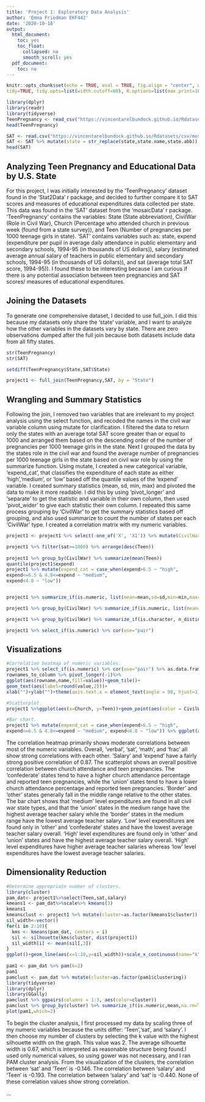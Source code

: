 ```yaml
---
title: 'Project 1: Exploratory Data Analysis'
author: 'Emma Friedman EKF442'
date: '2020-10-18'
output:
  html_document:
    toc: yes
    toc_float:
      collapsed: no
      smooth_scroll: yes
  pdf_document:
    toc: no
---
```


```r
knitr::opts_chunk$set(echo = TRUE, eval = TRUE, fig.align = "center", warning = F, message = F,
tidy=TRUE, tidy.opts=list(width.cutoff=60), R.options=list(max.print=100))

library(dplyr)
library(readr)
library(tidyverse)
TeenPregnancy <- read_csv("https://vincentarelbundock.github.io/Rdatasets/csv/Stat2Data/TeenPregnancy.csv")
head(TeenPregnancy)

SAT <- read.csv("https://vincentarelbundock.github.io/Rdatasets/csv/mosaicData/SAT.csv")
SAT <- SAT %>% mutate(state = str_replace(state,state.name,state.abb)) %>% rename(State=state)
head(SAT)
```

## Analyzing Teen Pregnancy and Educational Data by U.S. State

For this project, I was initially interested by the 'TeenPregnancy' dataset found in the 'Stat2Data' r package, and decided to further compare it to SAT scores and measures of educational expenditures data collected per state. This data was found in the 'SAT' dataset from the 'mosaicData' r package. 'TeenPregnancy' contains the variables: State (State abbreviation), CivilWar (Role in Civil War), Church (Percentage who attended church in previous week (found from a state survey)), and Teen (Number of pregnancies per 1000 teenage girls in state). 'SAT' contains variables such as: state, expend (expenditure per pupil in average daily attendance in public elementary and secondary schools, 1994-95 (in thousands of US dollars)), salary (estimated average annual salary of teachers in public elementary and secondary schools, 1994-95 (in thousands of US dollars)), and sat (average total SAT score, 1994-95)). I found these to be interesting because I am curious if there is any potential association between teen pregnancies and SAT scores/ measures of educational expenditures. 


## Joining the Datasets

To generate one comprehensive dataset, I decided to use full_join. I did this because my datasets only share the 'state' variable, and I want to analyze how the other variables in the datasets vary by state. There are zero observations dumped after the full join because both datasets include data from all fifty states. 

```r

str(TeenPregnancy)
str(SAT)

setdiff(TeenPregnancy$State,SAT$State)

project1 <- full_join(TeenPregnancy,SAT, by = "State")

```

## Wrangling and Summary Statistics
Following the join, I removed two variables that are irrelevant to my project analysis using the select function, and recoded the names in the civil war variable column using mutate for clarification. I filtered the data to return only the states with an average total SAT score greater than or equal to 1000 and arranged them based on the descending order of the number of pregnancies per 1000 teenage girls in the state. Next I grouped the data by the states role in the civil war and found the average number of pregnancies per 1000 teenage girls in the state based on civil war role by using the summarize function. Using mutate, I created a new categorical variable, 'expend_cat', that classifies the expenditure of each state as either 'high','medium', or 'low' based off the quantile values of the 'expend' variable. 
I created summary statistics (mean, sd, min, max) and pivoted the data to make it more readable. I did this by using 'pivot_longer' and 'separate' to get the statistic and variable in their own column, then used 'pivot_wider' to give each statistic their own column. I repeated this same process grouping by 'CivilWar' to get the summary statistics based off grouping, and also used summarize to count the number of states per each 'CivilWar' type. 
I created a correlation matrix with my numeric variables.

```r

project1 <- project1 %>% select(-one_of('X', 'X1')) %>% mutate(CivilWar=recode(CivilWar, 'B'= "Border", 'U'= "Union", 'O'= "Other", 'C'= "Confederate"))

project1 %>% filter(sat>=1000) %>% arrange(desc(Teen)) 
 
project1 %>% group_by(CivilWar) %>% summarize(mean(Teen))
quantile(project1$expend)
project1 %>% mutate(expend_cat = case_when(expend>6.5 ~ "high",
expend<=6.5 & 4.8<=expend ~ "medium",
expend<4.8 ~ "low"))


project1 %>% summarize_if(is.numeric, list(mean=mean,sd=sd,min=min,max=max),na.rm=T) %>% pivot_longer(contains("_")) %>% separate(name,into=c("variable","statistic")) %>% pivot_wider(names_from = "statistic", values_from = "value")

project1 %>% group_by(CivilWar) %>% summarize_if(is.numeric, list(mean=mean,sd=sd,min=min,max=max),na.rm=T) %>% pivot_longer(contains("_")) %>% separate(name,into=c("variable","statistic")) %>% pivot_wider(names_from = "statistic", values_from = "value")

project1 %>% group_by(CivilWar) %>% summarize_if(is.character, n_distinct)

project1 %>% select_if(is.numeric) %>% cor(use="pair") 

```

 
## Visualizations

```r
#Correlation heatmap of numeric variables.
project1 %>% select_if(is.numeric) %>% cor(use="pair") %>% as.data.frame %>% 
rownames_to_column %>% pivot_longer(-1)%>%
ggplot(aes(rowname,name,fill=value))+geom_tile()+
geom_text(aes(label=round(value,2)))+
xlab("")+ylab("")+theme(axis.text.x = element_text(angle = 90, hjust=1))+ coord_fixed()+scale_fill_gradient2(low="red",mid="white",high="blue")

#Scatterplot. 
project1 %>%ggplot(aes(x=Church, y=Teen))+geom_point(aes(color = CivilWar))+theme_light()+ggtitle("Teen Pregnancy and Church Attendance by Civil War State Role")+theme(legend.position = "bottom")+scale_color_discrete()+xlab("Church Attendance (Percentage)")+ylab("Pregnancies (per 1000 teenage girls in state)")

#Bar chart.
project1 %>% mutate(expend_cat = case_when(expend>6.5 ~ "high",
expend<=6.5 & 4.8<=expend ~ "medium", expend<4.8 ~ "low")) %>% ggplot(aes(CivilWar,salary, fill=CivilWar))+geom_bar(stat="summary", fun=mean)+facet_wrap(~expend_cat)+xlab("Civil War Role of State")+ylab("Average Teacher Salary (in thousands of US dollars)")+ggtitle("Teacher Salary and Civil War State Role by Levels of Expenditure per Student")+scale_fill_brewer(palette = "Blues")+ theme(axis.text.x = element_text(angle = 60, vjust = 0.4))

```
The correlation heatmap primarily shows moderate correlations between most of the numeric variables. Overall, 'verbal', 'sat', 'math', and 'frac' all show strong correlations with each other. 'Salary' and 'expend' have a fairly strong positive correlation of 0.87. 
The scatterplot shows an overall positive correlation between church attendance and teen pregnancies. The 'confederate' states tend to have a higher church attendance percentage and reported teen pregnancies, while the 'union' states tend to have a lower church attendance percentage and reported teen pregnancies. 'Border' and 'other' states generally fall in the middle range relative to the other states. 
The bar chart shows that 'medium' level expenditures are found in all civil war state types, and that the 'union' states in the medium range have the highest average teacher salary while the 'border' states in the medium range have the lowest average teacher salary. 'Low' level expenditures are found only in 'other' and 'confederate' states and have the lowest average teacher salary overall. 'High' level expenditures are found only in 'other' and 'union' states and have the highest average teacher salary overall. 'High' level expenditures have higher average teacher salaries whereas 'low' level expenditures have the lowest average teacher salaries.
 
## Dimensionality Reduction 

```r
#Determine appropriate number of clusters.
library(cluster)
pam_dat<- project1%>%select(Teen,sat,salary)
kmeans1 <- pam_dat%>%scale%>% kmeans(3)
kmeans1
kmeansclust <- project1 %>% mutate(cluster=as.factor(kmeans1$cluster))
sil_width<-vector()
for(i in 2:10){
  kms <- kmeans(pam_dat, centers = i)
  sil <- silhouette(kms$cluster, dist(project1))
  sil_width[i] <- mean(sil[,3])
}
ggplot()+geom_line(aes(x=1:10,y=sil_width))+scale_x_continuous(name="k",breaks=1:10)
 
pam1 <- pam_dat %>% pam(k=2)
pam1
pamclust <- pam_dat %>% mutate(cluster=as.factor(pam1$clustering))
library(tidyverse)
library(dplyr)
library(GGally)
pamclust %>% ggpairs(columns = 1:3, aes(color=cluster))
pamclust %>% group_by(cluster) %>% summarize_if(is.numeric,mean,na.rm=T)
plot(pam1,which=2)

```

To begin the cluster analysis, I first processed my data by scaling three of my numeric variables because the units differ: 'Teen','sat', and 'salary'. I then choose my number of clusters by selecting the k value with the highest silhouette width on the graph. This value was 2. The average silhouette width is 0.67, which is interpreted as reasonable structure being found.I used only numerical values, so using gower was not necessary, and I ran PAM cluster analysis. From the visualization of the clusters, the correlation between 'sat' and 'Teen' is -0.146. The correlation between 'salary' and 'Teen' is -0.193. The correlation between 'salary' and 'sat' is -0.440. None of these correlation values show strong correlation. 

...





